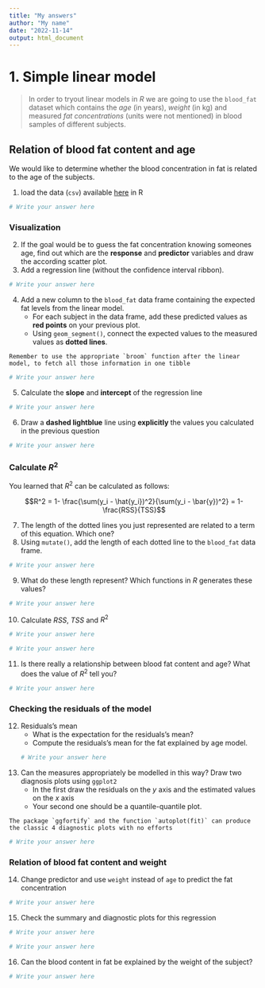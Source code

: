 ```yaml
---
title: "My answers"
author: "My name"
date: "2022-11-14"
output: html_document
---
```





# 1. Simple linear model

> In order to tryout linear models in _R_ we are going to use the `blood_fat` dataset which contains the *age* (in years), *weight* (in kg) and  measured *fat concentrations* (units were not mentioned) in blood samples of different subjects.

## Relation of blood fat content and age

We would like to determine whether the blood concentration in fat is related to the age of the subjects.

(@) load the data (`csv`) available [here](data/blood_fat.csv) in R

```r
# Write your answer here
```



### Visualization

(@) If the goal would be to guess the fat concentration knowing someones age, find out which are the **response** and **predictor** variables and draw the according scatter plot.
(@) Add a regression line (without the confidence interval ribbon).
```r
# Write your answer here
```


(@) Add a new column to the `blood_fat` data frame containing the expected fat levels from the linear model.
    - For each subject in the data frame, add these predicted values as **red points** on your previous plot.
    - Using `geom_segment()`, connect the expected values to the measured values as **dotted lines**.

```block
Remember to use the appropriate `broom` function after the linear model, to fetch all those information in one tibble
```


```r
# Write your answer here
```


(@) Calculate the **slope** and **intercept** of the regression line

```r
# Write your answer here
```


(@) Draw a **dashed lightblue** line using **explicitly** the values you calculated in the previous question

```r
# Write your answer here
```



### Calculate $R^2$

You learned that $R^2$ can be calculated as follows:

  $$R^2 = 1- \frac{\sum(y_i - \hat{y_i})^2}{\sum(y_i - \bar{y})^2} = 1- \frac{RSS}{TSS}$$

(@) The length of the dotted lines you just represented are related to a term of this equation. Which one?
(@) Using `mutate()`, add the length of each dotted line to the `blood_fat` data frame.

```r
# Write your answer here
```


(@) What do these length represent? Which functions in _R_ generates these values?

```r
# Write your answer here
```


(@) Calculate $RSS$, $TSS$ and $R^2$

```r
# Write your answer here
```


```r
# Write your answer here
```


(@) Is there really a relationship between blood fat content and age? What does the value of $R^2$ tell you?

```r
# Write your answer here
```

### Checking the residuals of the model

(@) Residuals's mean
    + What is the expectation for the residuals's mean?
    + Compute the residuals's mean for the fat explained by age model.
```r
# Write your answer here
```


(@) Can the measures appropriately be modelled in this way? Draw two diagnosis plots using `ggplot2`
    + In the first draw the residuals on the _y_ axis and the estimated values on the _x_ axis
    + Your second one should be a quantile-quantile plot.


```block
The package `ggfortify` and the function `autoplot(fit)` can produce the classic 4 diagnostic plots with no efforts
```

```r
# Write your answer here
```


### Relation of blood fat content and weight

(@) Change predictor and use `weight` instead of `age` to predict the fat concentration

```r
# Write your answer here
```


(@) Check the summary and diagnostic plots for this regression

```r
# Write your answer here
```


```r
# Write your answer here
```


(@) Can the blood content in fat be explained by the weight of the subject?

```r
# Write your answer here
```



